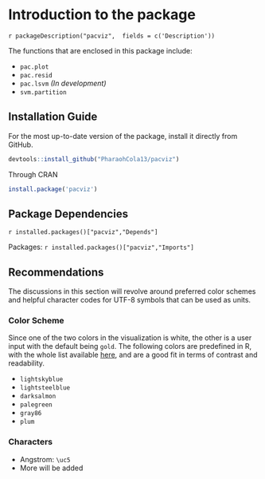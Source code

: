# Introduction to the package

`r packageDescription("pacviz",  fields = c('Description'))`


The functions that are enclosed in this package include:

- `pac.plot`
- `pac.resid`
- `pac.lsvm` *(In development)*
- `svm.partition`

## Installation Guide
For the most up-to-date version of the package, install it directly from GitHub.

```R
devtools::install_github("PharaohCola13/pacviz")
```
Through CRAN
```R
install.package('pacviz')
```

## Package Dependencies
`r installed.packages()["pacviz","Depends"]`

Packages: `r installed.packages()["pacviz","Imports"]`

## Recommendations

The discussions in this section will revolve around preferred color schemes and helpful character codes for UTF-8 symbols
that can be used as units.

### Color Scheme

Since one of the two colors in the visualization is white, the other is a user input with the default being `gold`. The following colors are predefined in R, with the whole list available [here](http://www.stat.columbia.edu/~tzheng/files/Rcolor.pdf)\footnote{http://www.stat.columbia.edu/~tzheng/files/Rcolor.pdf},
and are a good fit in terms of contrast and readability.

- `lightskyblue`
- `lightsteelblue`
- `darksalmon`
- `palegreen`
- `gray86`
- `plum`

### Characters

- Angstrom: `\uc5`
- More will be added
